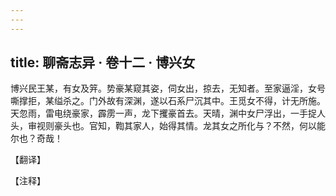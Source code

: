 ```yaml
---
---
---
```

title: 聊斋志异 · 卷十二 · 博兴女
---

博兴民王某，有女及笄。势豪某窥其姿，伺女出，掠去，无知者。至家逼淫，女号嘶撑拒，某缢杀之。门外故有深渊，遂以石系尸沉其中。王觅女不得，计无所施。天忽雨，雷电绕豪家，霹雳一声，龙下攫豪首去。天晴，渊中女尸浮出，一手捉人头，审视则豪头也。官知，鞫其家人，始得其情。龙其女之所化与？不然，何以能尔也？奇哉！

【翻译】

【注释】

